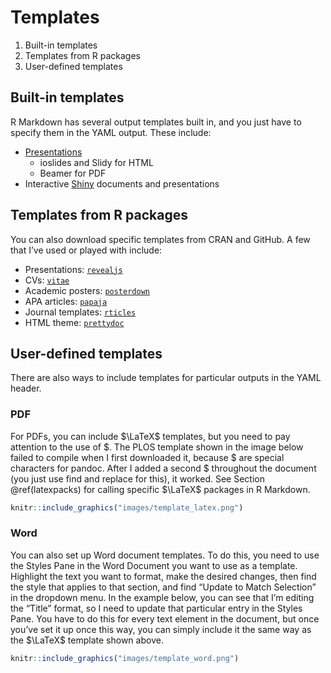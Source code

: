 # Templates {#template}

1. Built-in templates
2. Templates from R packages
3. User-defined templates

## Built-in templates

R Markdown has several output templates built in, and you just have to specify them in the YAML output. These include:

- [Presentations](https://rmarkdown.rstudio.com/lesson-11.html)
  - ioslides and Slidy for HTML
  - Beamer for PDF
- Interactive [Shiny](https://bookdown.org/yihui/rmarkdown/shiny-documents.html) documents and presentations

## Templates from R packages {#packages}

You can also download specific templates from CRAN and GitHub. A few that I've used or played with include:

- Presentations: [`revealjs`](https://cran.r-project.org/web/packages/revealjs/index.html)
- CVs: [`vitae`](https://github.com/mitchelloharawild/vitae)
- Academic posters: [`posterdown`](https://github.com/brentthorne/posterdown)
- APA articles: [`papaja`](https://github.com/crsh/papaja)
- Journal templates: [`rticles`](https://bookdown.org/yihui/rmarkdown/rticles-templates.html)
- HTML theme: [`prettydoc`](https://github.com/yixuan/prettydoc)

## User-defined templates {#usedef}

There are also ways to include templates for particular outputs in the YAML header.

### PDF

For PDFs, you can include $\LaTeX$ templates, but you need to pay attention to the use of \$. The PLOS template shown in the image below failed to compile when I first downloaded it, because \$ are special characters for pandoc. After I added a second \$ throughout the document (you just use find and replace for this), it worked. See Section \@ref(latexpacks) for calling specific $\LaTeX$ packages in R Markdown.

```r
knitr::include_graphics("images/template_latex.png")
```

### Word

You can also set up Word document templates. To do this, you need to use the Styles Pane in the Word Document you want to use as a template. Highlight the text you want to format, make the desired changes, then find the style that applies to that section, and find "Update to Match Selection" in the dropdown menu. In the example below, you can see that I'm editing the "Title" format, so I need to update that particular entry in the Styles Pane. You have to do this for every text element in the document, but once you've set it up once this way, you can simply include it the same way as the $\LaTeX$ template shown above.

```r
knitr::include_graphics("images/template_word.png")
```